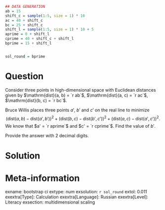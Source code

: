 ```r
## DATA GENERATION
ab = 15
shift_c = sample(1:5, size = 1) * 10
ac = 40 + shift_c
bc = 25 + shift_c
shift_l = sample(1:5, size = 1) * 10 + 5
aprime = 0 + shift_l
cprime = 40 + shift_c + shift_l
bprime = 15 + shift_l


sol_round = bprime 
```

Question
========
Consider three points in high-dimensional space with Euclidean distances given by
$\mathrm{dist}(a, b) = `r ab`$, $\mathrm{dist}(a, c) = `r ac`$, $\mathrm{dist}(b, c) = `r bc`$. 

Bruce Willis places three points $a'$, $b'$ and $c'$ on the real line to minimize 
$$
(\mathrm{dist}(a, b) - \mathrm{dist}(a', b'))^2 + (\mathrm{dist}(b, c) - \mathrm{dist}(b', c'))^2 + (\mathrm{dist}(a, c) - \mathrm{dist}(a', c'))^2. 
$$
We know that $a' = `r aprime`$ and $c' = `r cprime`$. Find the value of $b'$.

Provide the answer with 2 decimal digits.

Solution
========


Meta-information
================
exname: bootstrap ci 
extype: num
exsolution: `r sol_round`
extol: 0.011
exextra[Type]: Calculation
exextra[Language]: Russian
exextra[Level]: Literacy
exsection: multidimensional scaling
